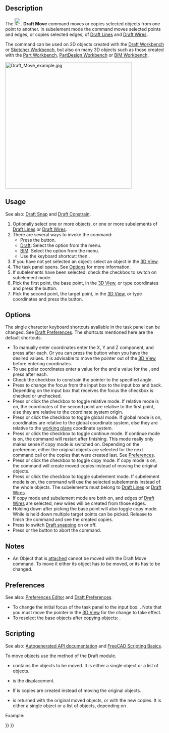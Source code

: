 <languages/>
<translate>

<!--T:35-->
{{Docnav
|[[Draft_AnnotationStyleEditor|AnnotationStyleEditor]]
|[[Draft_Rotate|Rotate]]
|[[Draft_Workbench|Draft]]
|IconL=Draft_AnnotationStyleEditor.svg
|IconR=Draft_Rotate.svg
|IconC=Workbench_Draft.svg
}}

<!--T:1-->
{{GuiCommand
|Name=Draft Move
|MenuLocation=Modification → Move<br>Modify → Move
|Workbenches=[[Draft_Workbench|Draft]], [[BIM_Workbench|BIM]]
|Shortcut={{KEY|M}} {{KEY|V}}
|Version=0.7
|SeeAlso=[[Draft_SubelementHighlight|Draft SubelementHighlight]]
}}

==Description== <!--T:2-->

<!--T:3-->
The [[Image:Draft_Move.svg|24px]] '''Draft Move''' command moves or copies selected objects from one point to another. In subelement mode the command moves selected points and edges, or copies selected edges, of [[Draft_Line|Draft Lines]] and [[Draft_Wire|Draft Wires]].

<!--T:31-->
The command can be used on 2D objects created with the [[Draft_Workbench|Draft Workbench]] or [[Sketcher_Workbench|Sketcher Workbench]], but also on many 3D objects such as those created with the [[Part_Workbench|Part Workbench]], [[PartDesign_Workbench|PartDesign Workbench]] or [[BIM_Workbench|BIM Workbench]].

</translate>
[[Image:Draft_Move_example.jpg|400px]]
<translate>
<!--T:33-->
{{Caption|Moving an object from one point to another}}

==Usage== <!--T:4-->

<!--T:40-->
See also: [[Draft_Snap|Draft Snap]] and [[Draft_Constrain|Draft Constrain]].

<!--T:5-->
# Optionally select one or more objects, or one or more subelements of [[Draft_Line|Draft Lines]] or [[Draft_Wire|Draft Wires]].
# There are several ways to invoke the command:
#* Press the {{Button|[[Image:Draft_Move.svg|16px]] [[Draft_Move|Move]]}} button.
#* [[Draft_Workbench|Draft]]: Select the {{MenuCommand|Modification → [[Image:Draft_Move.svg|16px]] Move}} option from the menu.
#* [[BIM_Workbench|BIM]]: Select the {{MenuCommand|Modify → [[Image:Draft_Move.svg|16px]] Move}} option from the menu.
#* Use the keyboard shortcut: {{KEY|M}} then {{KEY|V}}.
# If you have not yet selected an object: select an object in the [[3D_View|3D View]].
# The {{MenuCommand|Move}} task panel opens. See [[#Options|Options]] for more information.
# If subelements have been selected: check the {{MenuCommand|Modify subelements}} checkbox to switch on subelement mode.
# Pick the first point, the base point, in the [[3D_View|3D View]], or type coordinates and press the {{Button|[[Image:Draft_AddPoint.svg|16px]] Enter Point}} button.
# Pick the second point, the target point, in the [[3D_View|3D View]], or type coordinates and press the {{Button|[[Image:Draft_AddPoint.svg|16px]] Enter Point}} button.

==Options== <!--T:6-->

<!--T:41-->
The single character keyboard shortcuts available in the task panel can be changed. See [[Draft_Preferences|Draft Preferences]]. The shortcuts mentioned here are the default shortcuts.

<!--T:7-->
* To manually enter coordinates enter the X, Y and Z component, and press {{KEY|Enter}} after each. Or you can press the {{Button|[[Image:Draft_AddPoint.svg|16px]] Enter Point}} button when you have the desired values. It is advisable to move the pointer out of the [[3D_View|3D View]] before entering coordinates.
* To use polar coordinates enter a value for the {{MenuCommand|Length}} and a value for the {{MenuCommand|Angle}}, and press {{KEY|Enter}} after each.
* Check the {{MenuCommand|Angle}} checkbox to constrain the pointer to the specified angle.
* Press {{KEY|L}} to change the focus from the {{MenuCommand|X}} input box to the {{MenuCommand|Length}} input box and back. Depending on the input box that receives the focus the {{MenuCommand|Angle}} checkbox is checked or unchecked.
* Press {{KEY|R}} or click the {{MenuCommand|Relative}} checkbox to toggle relative mode. If relative mode is on, the coordinates of the second point are relative to the first point, else they are relative to the coordinate system origin.
* Press {{KEY|G}} or click the {{MenuCommand|Global}} checkbox to toggle global mode. If global mode is on, coordinates are relative to the global coordinate system, else they are relative to the [[Draft_SelectPlane|working plane]] coordinate system.
* Press {{KEY|N}} or click the {{MenuCommand|Continue}} checkbox to toggle continue mode. If continue mode is on, the command will restart after finishing. This mode really only makes sense if copy mode is switched on. Depending on the {{MenuCommand|Select base objects after copying}} preference, either the original objects are selected for the next command call or the copies that were created last. See [[#Preferences|Preferences]].
* Press {{KEY|C}} or click the {{MenuCommand|Copy}} checkbox to toggle copy mode. If copy mode is on, the command will create moved copies instead of moving the original objects.
* Press {{KEY|B}} or click the {{MenuCommand|Modify subelements}} checkbox to toggle subelement mode. If subelement mode is on, the command will use the selected subelements instead of the whole objects. The subelements must belong to [[Draft_Line|Draft Lines]] or [[Draft_Wire|Draft Wires]].
* If copy mode and subelement mode are both on, and edges of [[Draft_Wire|Draft Wires]] are selected, new wires will be created from those edges.
* Holding down {{KEY|Alt}} after picking the base point will also toggle copy mode. While {{KEY|Alt}} is held down multiple target points can be picked. Release {{KEY|Alt}} to finish the command and see the created copies.
* Press {{KEY|S}} to switch [[Draft_Snap|Draft snapping]] on or off.
* Press {{KEY|Esc}} or the {{Button|Close}} button to abort the command.

==Notes== <!--T:42-->

<!--T:43-->
* An Object that is [[Part_EditAttachment|attached]] cannot be moved with the Draft Move command. To move it either its {{PropertyData|Support}} object has to be moved, or its {{PropertyData|Attachment Offset}} has to be changed.

==Preferences== <!--T:44-->

<!--T:45-->
See also: [[Preferences_Editor|Preferences Editor]] and [[Draft_Preferences|Draft Preferences]].

<!--T:46-->
* To change the initial focus of the task panel to the {{MenuCommand|Length}} input box: {{MenuCommand|Edit → Preferences → Draft → General → Set focus on Length instead of X coordinate}}. Note that you must move the pointer in the [[3D_View|3D View]] for the change to take effect.
* To reselect the base objects after copying objects: {{MenuCommand|Edit → Preferences → Draft → General → Select base objects after copying}}.

==Scripting== <!--T:39-->

<!--T:8-->
See also: [https://freecad.github.io/SourceDoc/ Autogenerated API documentation] and [[FreeCAD Scripting Basics|FreeCAD Scripting Basics]].

<!--T:9-->
To move objects use the {{incode|move}} method of the Draft module.

</translate>
{{Code|code=
moved_list = move(objectslist, vector, copy=False)
}}
<translate>

<!--T:10-->
* {{incode|objectslist}} contains the objects to be moved. It is either a single object or a list of objects.
* {{incode|vector}} is the displacement.
* If {{incode|copy}} is {{incode|True}} copies are created instead of moving the original objects.
* {{incode|moved_list}} is returned with the original moved objects, or with the new copies. It is either a single object or a list of objects, depending on {{incode|objectslist}}.

<!--T:11-->
Example:

</translate>
{{Code|code=
import FreeCAD as App
import Draft

doc = App.newDocument()

polygon1 = Draft.make_polygon(5, radius=1000)
polygon2 = Draft.make_polygon(3, radius=500)
polygon3 = Draft.make_polygon(6, radius=220)

Draft.move(polygon1, App.Vector(500, 500, 0))
Draft.move(polygon1, App.Vector(500, 500, 0))
Draft.move(polygon2, App.Vector(1000, -1000, 0))
Draft.move(polygon3, App.Vector(-500, -500, 0))

list1 = [polygon1, polygon2, polygon3]

vector = App.Vector(-2000, -2000, 0)
list2 = Draft.move(list1, vector, copy=True)
list3 = Draft.move(list1, -2*vector, copy=True)

doc.recompute()
}}
<translate>


<!--T:34-->
{{Docnav
|[[Draft_AnnotationStyleEditor|AnnotationStyleEditor]]
|[[Draft_Rotate|Rotate]]
|[[Draft_Workbench|Draft]]
|IconL=Draft_AnnotationStyleEditor.svg
|IconR=Draft_Rotate.svg
|IconC=Workbench_Draft.svg
}}

</translate>
{{Draft Tools navi{{#translation:}}}}
{{Userdocnavi{{#translation:}}}}